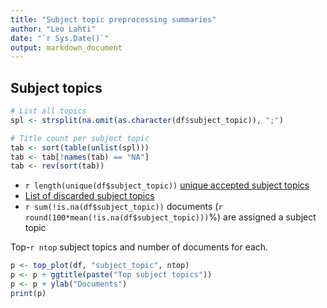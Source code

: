 ```yaml
---
title: "Subject topic preprocessing summaries"
author: "Leo Lahti"
date: "`r Sys.Date()`"
output: markdown_document
---
```


## Subject topics

```r
# List all topics
spl <- strsplit(na.omit(as.character(df$subject_topic)), ";")

# Title count per subject topic
tab <- sort(table(unlist(spl)))
tab <- tab[!names(tab) == "NA"]
tab <- rev(sort(tab)) 
```

  * `r length(unique(df$subject_topic))` [unique accepted subject topics](output.tables/subject_topic_accepted.csv)
  * [List of discarded subject topics](output.tables/subject_topic_discarded.csv)
  * `r sum(!is.na(df$subject_topic))` documents (`r round(100*mean(!is.na(df$subject_topic)))`%) are assigned a subject topic 

Top-`r ntop` subject topics and number of documents for each.

```r
p <- top_plot(df, "subject_topic", ntop)
p <- p + ggtitle(paste("Top subject topics"))
p <- p + ylab("Documents")
print(p)
```
